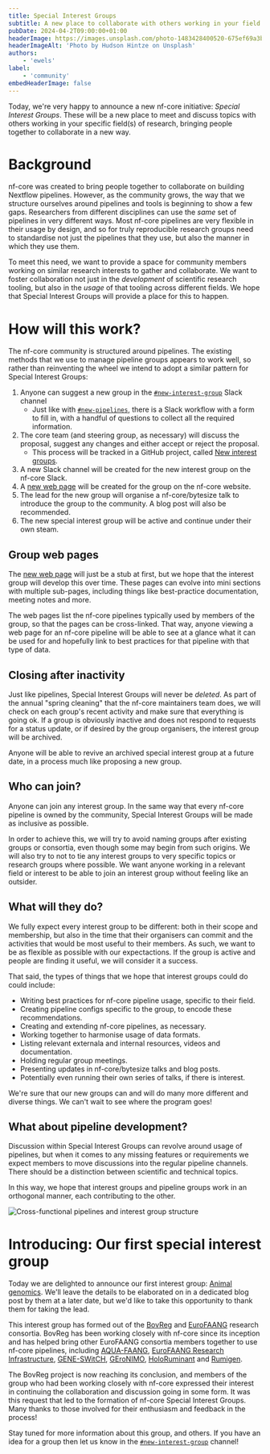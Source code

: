 ```yaml
---
title: Special Interest Groups
subtitle: A new place to collaborate with others working in your field
pubDate: 2024-04-2T09:00:00+01:00
headerImage: https://images.unsplash.com/photo-1483428400520-675ef69a3bc4
headerImageAlt: 'Photo by Hudson Hintze on Unsplash'
authors:
    - 'ewels'
label:
    - 'community'
embedHeaderImage: false
---
```




Today, we're very happy to announce a new nf-core initiative:
_Special Interest Groups_.
These will be a new place to meet and discuss topics with others working in your specific
field(s) of research, bringing people together to collaborate in a new way.

# Background

nf-core was created to bring people together to collaborate on building Nextflow pipelines.
However, as the community grows, the way that we structure ourselves around pipelines and
tools is beginning to show a few gaps.
Researchers from different disciplines can use the _same_ set of pipelines in very different ways.
Most nf-core pipelines are very flexible in their usage by design, and so for truly
reproducible research groups need to standardise not just the pipelines that they
use, but also the manner in which they use them.

To meet this need, we want to provide a space for community members working on
similar research interests to gather and collaborate.
We want to foster collaboration not just in the _development_ of scientific
research tooling, but also in the _usage_ of that tooling across different fields.
We hope that Special Interest Groups will provide a place for this to happen.

# How will this work?

The nf-core community is structured around pipelines.
The existing methods that we use to manage pipeline groups appears to work well, so rather than
reinventing the wheel we intend to adopt a similar pattern for Special Interest Groups:

1. Anyone can suggest a new group in the [`#new-interest-group`](https://nfcore.slack.com/channels/new-interest-group) Slack channel
    - Just like with [`#new-pipelines`](https://nfcore.slack.com/channels/new-pipelines), there is a Slack workflow with a form to fill in,
      with a handful of questions to collect all the required information.
2. The core team (and steering group, as necessary) will discuss the proposal, suggest
   any changes and either accept or reject the proposal.
    - This process will be tracked in a GitHub project, called
      [New interest groups](https://github.com/orgs/nf-core/projects/63).
3. A new Slack channel will be created for the new interest group on the nf-core Slack.
4. A [new web page](/special-interest-groups) will be created for the group on the nf-core website.
5. The lead for the new group will organise a nf-core/bytesize talk to introduce
   the group to the community. A blog post will also be recommended.
6. The new special interest group will be active and continue under their own steam.

## Group web pages

The [new web page](/special-interest-groups) will just be a stub at first, but we hope that the interest group
will develop this over time. These pages can evolve into mini sections with multiple
sub-pages, including things like best-practice documentation, meeting notes and more.

The web pages list the nf-core pipelines typically used by members of the group,
so that the pages can be cross-linked.
That way, anyone viewing a web page for an nf-core pipeline will be able to see
at a glance what it can be used for and hopefully link to best practices for
that pipeline with that type of data.

## Closing after inactivity

Just like pipelines, Special Interest Groups will never be _deleted_.
As part of the annual "spring cleaning" that the nf-core maintainers team does,
we will check on each group's recent activity and make sure that everything is going ok.
If a group is obviously inactive and does not respond to requests for a status update,
or if desired by the group organisers, the interest group will be archived.

Anyone will be able to revive an archived special interest group at a future date,
in a process much like proposing a new group.

## Who can join?

Anyone can join any interest group.
In the same way that every nf-core pipeline is owned by the community, Special Interest Groups
will be made as inclusive as possible.

In order to achieve this, we will try to avoid naming groups after existing groups or consortia, even though
some may begin from such origins. We will also try to not to tie any interest
groups to very specific topics or research groups where possible.
We want anyone working in a relevant field or interest to be able to join
an interest group without feeling like an outsider.

## What will they do?

We fully expect every interest group to be different: both in their scope and
membership, but also in the time that their organisers can commit and the activities
that would be most useful to their members.
As such, we want to be as flexible as possible with our expectactions.
If the group is active and people are finding it useful, we will consider it a success.

That said, the types of things that we hope that interest groups could do could include:

-   Writing best practices for nf-core pipeline usage, specific to their field.
-   Creating pipeline configs specific to the group, to encode these recommendations.
-   Creating and extending nf-core pipelines, as necessary.
-   Working together to harmonise usage of data formats.
-   Listing relevant externala and internal resources, videos and documentation.
-   Holding regular group meetings.
-   Presenting updates in nf-core/bytesize talks and blog posts.
-   Potentially even running their own series of talks, if there is interest.

We're sure that our new groups can and will do many more different and diverse things.
We can't wait to see where the program goes!

## What about pipeline development?

Discussion within Special Interest Groups can revolve around usage of pipelines,
but when it comes to any missing features or requirements we expect members to move
discussions into the regular pipeline channels.
There should be a distinction between scientific and technical topics.

In this way, we hope that interest groups and pipeline groups work in an
orthogonal manner, each contributing to the other.

<Image src={crossFunctional} alt="Cross-functional pipelines and interest group structure" />

# Introducing: Our first special interest group

Today we are delighted to announce our first interest group: [Animal genomics](/special-interest-groups/animal-genomics/).
We'll leave the details to be elaborated on in a dedicated blog post by them at a later
date, but we'd like to take this opportunity to thank them for taking the lead.

This interest group has formed out of the [BovReg](https://bovreg.eu/) and
[EuroFAANG](https://eurofaang.eu/) research consortia.
BovReg has been working closely with nf-core since its inception and has helped
bring other EuroFAANG consortia members together to use nf-core pipelines,
including [AQUA-FAANG](https://www.aqua-faang.eu/), [EuroFAANG Research Infrastructure](https://eurofaang.eu/), [GENE-SWitCH](https://www.gene-switch.eu/), [GEroNIMO](https://www.geronimo-h2020.eu/), [HoloRuminant](https://holoruminant.eu/) and [Rumigen](https://rumigen.eu/).

The BovReg project is now reaching its conclusion, and members of the group who
had been working closely with nf-core expressed their interest in continuing the
collaboration and discussion going in some form.
It was this request that led to the formation of nf-core Special Interest Groups.
Many thanks to those involved for their enthusiasm and feedback in the process!

Stay tuned for more information about this group, and others.
If you have an idea for a group then let us know in the
[`#new-interest-group`](https://nfcore.slack.com/channels/new-interest-group) channel!
